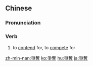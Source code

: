 {{also|争夺}}
==Chinese==
{{zh-forms|s=争夺}}

===Pronunciation===
{{zh-pron
|m=zhēngduó
|c=zang1 dyut6
|mn=qz:chng-toa̍t/tw,xm,zz:cheng-toa̍t
|cat=v
}}

===Verb===
{{zh-verb}}

# to [[contend]] for, to [[compete]] for

{{zh-cat|Intermediate}}

[[zh-min-nan:爭奪]]
[[ko:爭奪]]
[[hu:爭奪]]
[[ja:爭奪]]